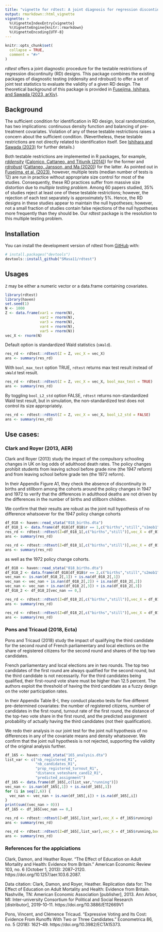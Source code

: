 ```yaml
---
title: "vignette for rdtest: A joint diagnosis for regression discontinuity designs."
output: rmarkdown::html_vignette
vignette: >
  %\VignetteIndexEntry{vignette}
  %\VignetteEngine{knitr::rmarkdown}
  %\VignetteEncoding{UTF-8}
---
```


```r
knitr::opts_chunk$set(
  collapse = TRUE,
  comment = "#>"
)
```

*rdtest* offers a joint diagnostic procedure for the testable restrictions of
regression discontinuity (RD) designs. This package combines the existing
packages of diagnostic testing (rddensity and rdrobust) to offer a set of joint
test statistics to evaluate the validity of a given RD design. The theoretical
background of this package is provided in [Fusejima, Ishihara, and Sawada (2023,
arXiv)](https://arxiv.org/abs/2205.04345).

## Background
The sufficient condition for identification in RD design, local randomization,
has two implications: continuous density function and balancing of
pre-treatment covariates. Violation of any of these testable restrictions raises
a concern about the sufficient condition. (Nevertheless, these testable
restrictions are not directly related to identification itself. See [Ishihara
and Sawada (2023)](https://arxiv.org/abs/2009.07551) for further details.)

Both testable restrictions are implemented in R packages, for example,
[*rddensity*](https://rdpackages.github.io/rddensity/) ([Calonico, Cattaneo, and Titiunik (2014)](https://onlinelibrary.wiley.com/doi/10.3982/ECTA11757)) for the former and [*rdrobust*](https://rdpackages.github.io/rdrobust/) ([Cattaneo, Jansson, and Ma (2020)](https://www.tandfonline.com/doi/abs/10.1080/01621459.2019.1635480)) for the latter. As pointed
out in [Fusejima, et al. (2023)](https://arxiv.org/abs/2205.04345), however,
multiple tests (median number of tests is 12) are run in practice without
appropriate size control for most of the studies. Consequently, these RD
practices suffer from massive size distortion due to *multiple testing problem*.
Among 60 papers studied, 35\% of studies reject at least one of these testable
restrictions; however, the rejection of each test separately is approximately 5\%.
Hence, the RD designs in these studies appear to maintain the null hypotheses;
however, not a small fraction of studies contain false rejections of the null
hypotheses more frequently than they should be. Our *rdtest* package is the
resolution to this multiple testing problem.

## Installation

You can install the development version of rdtest from [GitHub](https://github.com/) with:

``` r
# install.packages("devtools")
devtools::install_github("SMasa11/rdtest")
```

## Usages

`Z` may be either a numeric vector or a data.frame containing covariates.
```r
library(rdtest)
library(haven)
set.seed(1)
N <- 1000
Z <- data.frame(var1 = rnorm(N),
                var2 = rnorm(N),
                var3 = rnorm(N),
                var4 = rnorm(N),
                var5 = rnorm(N))
vec_X <- rnorm(N)
```

Default option is standardized Wald statistics (`sWald`).
```r
res_rd <- rdtest::rdtest(Z = Z, vec_X = vec_X)
ans <- summary(res_rd)
```

With `bool_max_test` option TRUE, `rdtest` returns max test result instead of `sWald` test result.
```r
res_rd <- rdtest::rdtest(Z = Z, vec_X = vec_X, bool_max_test = TRUE)
ans <- summary(res_rd)
```

By toggling `bool_L2_std` option FALSE, `rdtest` returns non-standardized Wald test result, but in simulation, the non-standardized test does not control its size appropriately.
```r
res_rd <- rdtest::rdtest(Z = Z, vec_X = vec_X, bool_L2_std = FALSE)
ans <- summary(res_rd)
```

## Use cases:
### Clark and Royer (2013, AER)
Clark and Royer (2013) study the impact of the compulsory schooling changes in 
UK on log odds of adulthood death rates. The policy changes prohibit students 
from leaving school before grade nine (the 1947 reform) and from leaving school 
before grade ten (the 1972 reform).

In their Appendix Figure A1, they check the absence of discontinuity in births 
and stillborn among the cohorts around the policy changes in 1947 and 1972 to
verify that the differences in adulthood deaths are not driven by the 
differences in the number of births and stillborn children.

We confirm that their results are robust as the joint null hypothesis of no 
difference whatsoever for the 1947 policy change cohorts
```r
df_018 <- haven::read_stata("018_births.dta")
df_018_1 <- data.frame(df_018[df_018$r == 1,c("births","still","s1mob1")])
res_rd <- rdtest::rdtest(Z=df_018_1[,c("births","still")],vec_X = df_018_1$s1mob1)
ans <- summary(res_rd)

res_rd <- rdtest::rdtest(Z=df_018_1[,c("births","still")],vec_X = df_018_1$s1mob1,bool_max_test = TRUE)
ans <- summary(res_rd)
```
as well as the 1972 policy change cohorts.
```r
df_018 <- haven::read_stata("018_births.dta")
df_018_2 <- data.frame(df_018[df_018$r == 2,c("births","still","s2mob1")])
vec_nan <- is.nan(df_018_2[,1]) + is.na(df_018_2[,1])
vec_nan <- vec_nan + is.nan(df_018_2[,2]) + is.na(df_018_2[,2])
vec_nan <- vec_nan + is.nan(df_018_2[,3]) + is.na(df_018_2[,3])
df_018_2 <- df_018_2[vec_nan == 0,]

res_rd <- rdtest::rdtest(Z=df_018_2[,c("births","still")],vec_X = df_018_2$s2mob1)
ans <- summary(res_rd)

res_rd <- rdtest::rdtest(Z=df_018_2[,c("births","still")],vec_X = df_018_2$s2mob1,bool_max_test = TRUE)
ans <- summary(res_rd)
```

### Pons and Tricaud (2018, Ecta)
Pons and Tricaud (2018) study the impact of qualifying the third candidate for
the second round of French parliamentary and local elections on the share of 
registered citizens for the second round and shares of the top two candidates.

French parliamentary and local elections are in two rounds. The top two 
candidates of the first round are always qualified for the second round, but the
third candidate is not necessarily. For the third candidates being qualified,
their first-round vote share must be higher than 12.5 percent. The authors 
exploit the threshold of having the third candidate as a fuzzy design on the 
voter participation rates.

In their Appendix Table B-I, they conduct placebo tests for five different 
pre-determined covariates: the number of registered citizens, number of 
candidates in the first round, turnout rate of the first round, the distance of 
the top-two vote share in the first round, and the predicted assignment 
probability of actually having the third candidates (not their qualification).

We redo their analysis in our joint test for the joint null hypothesis of no 
differences in any of the covariate means and density whatsoever. We confirm
that the joint null hypothesis is not rejected, supporting the validity of the 
original analysis further.
```r
df_165 <- haven::read_stata("165_analysis.dta")
list_var <- c("nb_registered_R1",
              "nb_candidates_R1",
              "prop_registered_turnout_R1",
              "distance_voteshare_cand12_R1",
              "predicted_assignment")
df_165 <- data.frame(df_165[,c(list_var,"running")])
vec_nan <- is.nan(df_165[,1]) + is.na(df_165[,1])
for (i in seq(2,6)) {
  vec_nan <- vec_nan + is.nan(df_165[,i]) + is.na(df_165[,i])
}
print(sum((vec_nan > 0)))
df_165 <- df_165[vec_nan == 0,]

res_rd <- rdtest::rdtest(Z=df_165[,list_var],vec_X = df_165$running)
ans <- summary(res_rd)

res_rd <- rdtest::rdtest(Z=df_165[,list_var],vec_X = df_165$running,bool_max_test = TRUE)
ans <- summary(res_rd)
```

### References for the applciations

Clark, Damon, and Heather Royer. “The Effect of Education on Adult Mortality and Health: Evidence from Britain.” American Economic Review 103, no. 6 (October 1, 2013): 2087–2120. https://doi.org/10.1257/aer.103.6.2087.

Data citation: Clark, Damon, and Royer, Heather. Replication data for: The Effect of Education on Adult Mortality and Health: Evidence from Britain. Nashville, TN: American Economic Association [publisher], 2013. Ann Arbor, MI: Inter-university Consortium for Political and Social Research [distributor], 2019-10-11. https://doi.org/10.3886/E112669V1

Pons, Vincent, and Clémence Tricaud. “Expressive Voting and Its Cost: Evidence From Runoffs With Two or Three Candidates.” Econometrica 86, no. 5 (2018): 1621–49. https://doi.org/10.3982/ECTA15373.

